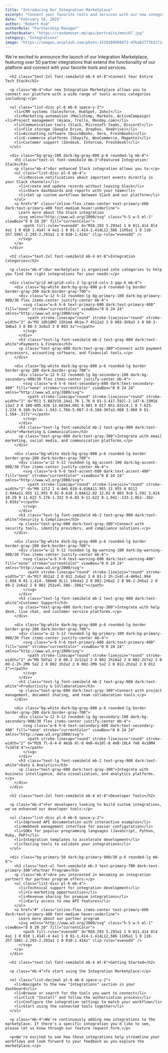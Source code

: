 ```yaml
---
title: "Introducing Our Integration Marketplace"
excerpt: "Connect your favorite tools and services with our new integration marketplace featuring over 50 partners."
date: "February 18, 2025"
author: "Robert Kim"
authorRole: "Partnership Manager"
authorAvatar: "https://randomuser.me/api/portraits/men/67.jpg"
category: "Integrations"
image: "https://images.unsplash.com/photo-1519389950473-47ba0277781c?ixlib=rb-4.0.3&ixid=M3wxMjA3fDB8MHxwaG90by1wYWdlfHx8fGVufDB8fHx8fA%3D%3D&auto=format&fit=crop&w=2070&q=80"
---
```


<p class="mb-4">We're excited to announce the launch of our Integration Marketplace, featuring over 50 partner integrations that extend the functionality of our platform and connect with your favorite tools and services.</p>

      <h2 class="text-2xl font-semibold mb-4 mt-8">Connect Your Entire Tech Stack</h2>

      <p class="mb-4">Our new Integration Marketplace allows you to connect our platform with a wide range of tools across categories including:</p>

      <ul class="list-disc pl-6 mb-6 space-y-2">
        <li>CRM systems (Salesforce, HubSpot, Zoho)</li>
        <li>Marketing automation (Mailchimp, Marketo, ActiveCampaign) <li>Project management (Asana, Trello, Monday.com)</li>
        <li>Communication tools (Slack, Microsoft Teams, Discord)</li>
        <li>File storage (Google Drive, Dropbox, OneDrive)</li>
        <li>Accounting software (QuickBooks, Xero, FreshBooks)</li>
        <li>E-commerce platforms (Shopify, WooCommerce, Magento)</li>
        <li>Customer support (Zendesk, Intercom, Freshdesk)</li>
      </ul>

      <div class="bg-gray-100 dark:bg-gray-800 p-6 rounded-lg mb-8">
        <h3 class="text-xl font-semibold mb-3">Featured Integration: Slack</h3>
        <p class="mb-4">Our enhanced Slack integration allows you to:</p>
        <ul class="list-disc pl-6 mb-4">
          <li>Receive notifications about important events directly in your Slack channels</li>
          <li>Create and update records without leaving Slack</li>
          <li>Share dashboards and reports with your team</li>
          <li>Set up custom workflows between Slack and our platform</li>
        </ul>
        <a href="#" class="inline-flex items-center text-primary-600 dark:text-primary-400 font-medium hover:underline">
          Learn more about the Slack integration
          <svg xmlns="http://www.w3.org/2000/svg" class="h-5 w-5 ml-1" viewBox="0 0 20 20" fill="currentColor">
            <path fill-rule="evenodd" d="M10.293 5.293a1 1 0 011.414 0l4 4a1 1 0 010 1.414l-4 4a1 1 0 01-1.414-1.414L12.586 11H5a1 1 0 110-2h7.586l-2.293-2.293a1 1 0 010-1.414z" clip-rule="evenodd" />
          </svg>
        </a>
      </div>

      <h2 class="text-2xl font-semibold mb-4 mt-8">Integration Categories</h2>

      <p class="mb-4">Our marketplace is organized into categories to help you find the right integrations for your needs:</p>

      <div class="grid md:grid-cols-2 lg:grid-cols-3 gap-6 mb-8">
        <div class="bg-white dark:bg-gray-800 p-6 rounded-lg border border-gray-200 dark:border-gray-700">
          <div class="w-12 h-12 rounded-lg bg-primary-100 dark:bg-primary-900/30 flex items-center justify-center mb-4">
            <svg class="w-6 h-6 text-primary-600 dark:text-primary-400" fill="none" stroke="currentColor" viewBox="0 0 24 24" xmlns="http://www.w3.org/2000/svg">
              <path stroke-linecap="round" stroke-linejoin="round" stroke-width="2" d="M3 10h18M7 15h1m4 0h1m-7 4h12a3 3 0 003-3V8a3 3 0 00-3-3H6a3 3 0 00-3 3v8a3 3 0 003 3z"></path>
            </svg>
          </div>
          <h3 class="text-lg font-semibold mb-2 text-gray-900 dark:text-white">Payments & Finance</h3>
          <p class="text-gray-600 dark:text-gray-300">Connect with payment processors, accounting software, and financial tools.</p>
        </div>

        <div class="bg-white dark:bg-gray-800 p-6 rounded-lg border border-gray-200 dark:border-gray-700">
          <div class="w-12 h-12 rounded-lg bg-secondary-100 dark:bg-secondary-900/30 flex items-center justify-center mb-4">
            <svg class="w-6 h-6 text-secondary-600 dark:text-secondary-400" fill="none" stroke="currentColor" viewBox="0 0 24 24" xmlns="http://www.w3.org/2000/svg">
              <path stroke-linecap="round" stroke-linejoin="round" stroke-width="2" d="M11 5.882V19.24a1.76 1.76 0 01-3.417.592l-2.147-6.15M18 13a3 3 0 100-6M5.436 13.683A4.001 4.001 0 017 6h1.832c4.1 0 7.625-1.234 9.168-3v14c-1.543-1.766-5.067-3-9.168-3H7a3.988 3.988 0 01-1.564-.317z"></path>
            </svg>
          </div>
          <h3 class="text-lg font-semibold mb-2 text-gray-900 dark:text-white">Marketing & Communication</h3>
          <p class="text-gray-600 dark:text-gray-300">Integrate with email marketing, social media, and communication platforms.</p>
        </div>

        <div class="bg-white dark:bg-gray-800 p-6 rounded-lg border border-gray-200 dark:border-gray-700">
          <div class="w-12 h-12 rounded-lg bg-accent-100 dark:bg-accent-900/30 flex items-center justify-center mb-4">
            <svg class="w-6 h-6 text-accent-600 dark:text-accent-400" fill="none" stroke="currentColor" viewBox="0 0 24 24" xmlns="http://www.w3.org/2000/svg">
              <path stroke-linecap="round" stroke-linejoin="round" stroke-width="2" d="M9 12l2 2 4-4m5.618-4.016A11.955 11.955 0 0112 2.944a11.955 11.955 0 01-8.618 3.04A12.02 12.02 0 003 9c0 5.591 3.824 10.29 9 11.622 5.176-1.332 9-6.03 9-11.622 0-1.042-.133-2.052-.382-3.016z"></path>
            </svg>
          </div>
          <h3 class="text-lg font-semibold mb-2 text-gray-900 dark:text-white">Security & Compliance</h3>
          <p class="text-gray-600 dark:text-gray-300">Connect with security tools, identity providers, and compliance solutions.</p>
        </div>

        <div class="bg-white dark:bg-gray-800 p-6 rounded-lg border border-gray-200 dark:border-gray-700">
          <div class="w-12 h-12 rounded-lg bg-warning-100 dark:bg-warning-900/30 flex items-center justify-center mb-4">
            <svg class="w-6 h-6 text-warning-600 dark:text-warning-400" fill="none" stroke="currentColor" viewBox="0 0 24 24" xmlns="http://www.w3.org/2000/svg">
              <path stroke-linecap="round" stroke-linejoin="round" stroke-width="2" d="M17 8h2a2 2 0 012 2v6a2 2 0 01-2 2h-2v4l-4-4H9a1.994 1.994 0 01-1.414-.586m0 0L11 14h4a2 2 0 002-2V6a2 2 0 00-2-2H5a2 2 0 00-2 2v6a2 2 0 002 2h2v4l.586-.586z"></path>
            </svg>
          </div>
          <h3 class="text-lg font-semibold mb-2 text-gray-900 dark:text-white">Customer Support</h3>
          <p class="text-gray-600 dark:text-gray-300">Integrate with help desk, live chat, and customer service platforms.</p>
        </div>

        <div class="bg-white dark:bg-gray-800 p-6 rounded-lg border border-gray-200 dark:border-gray-700">
          <div class="w-12 h-12 rounded-lg bg-primary-100 dark:bg-primary-900/30 flex items-center justify-center mb-4">
            <svg class="w-6 h-6 text-primary-600 dark:text-primary-400" fill="none" stroke="currentColor" viewBox="0 0 24 24" xmlns="http://www.w3.org/2000/svg">
              <path stroke-linecap="round" stroke-linejoin="round" stroke-width="2" d="M9 5H7a2 2 0 00-2 2v12a2 2 0 002 2h10a2 2 0 002-2V7a2 2 0 00-2-2h-2M9 5a2 2 0 002 2h2a2 2 0 002-2M9 5a2 2 0 012-2h2a2 2 0 012 2"></path>
            </svg>
          </div>
          <h3 class="text-lg font-semibold mb-2 text-gray-900 dark:text-white">Productivity & Collaboration</h3>
          <p class="text-gray-600 dark:text-gray-300">Connect with project management, document sharing, and team collaboration tools.</p>
        </div>

        <div class="bg-white dark:bg-gray-800 p-6 rounded-lg border border-gray-200 dark:border-gray-700">
          <div class="w-12 h-12 rounded-lg bg-secondary-100 dark:bg-secondary-900/30 flex items-center justify-center mb-4">
            <svg class="w-6 h-6 text-secondary-600 dark:text-secondary-400" fill="none" stroke="currentColor" viewBox="0 0 24 24" xmlns="http://www.w3.org/2000/svg">
              <path stroke-linecap="round" stroke-linejoin="round" stroke-width="2" d="M20 7l-8-4-8 4m16 0l-8 4m8-4v10l-8 4m0-10L4 7m8 4v10M4 7v10l8 4"></path>
            </svg>
          </div>
          <h3 class="text-lg font-semibold mb-2 text-gray-900 dark:text-white">Data & Analytics</h3>
          <p class="text-gray-600 dark:text-gray-300">Integrate with business intelligence, data visualization, and analytics platforms.</p>
        </div>
      </div>

      <h2 class="text-2xl font-semibold mb-4 mt-8">Developer Tools</h2>

      <p class="mb-4">For developers looking to build custom integrations, we've enhanced our developer tools:</p>

      <ul class="list-disc pl-6 mb-6 space-y-2">
        <li>Improved API documentation with interactive examples</li>
        <li>Webhook management interface for easier configuration</li>
        <li>SDKs for popular programming languages (JavaScript, Python, Ruby, PHP)</li>
        <li>Integration templates to accelerate development</li>
        <li>Testing tools to validate your integrations</li>
      </ul>

      <div class="bg-primary-50 dark:bg-primary-900/30 p-6 rounded-lg mb-8">
        <h3 class="text-xl font-semibold mb-3 text-primary-700 dark:text-primary-300">Partner Program</h3>
        <p class="mb-4">Are you interested in becoming an integration partner? Our partner program offers:</p>
        <ul class="list-disc pl-6 mb-4">
          <li>Technical support for integration development</li>
          <li>Co-marketing opportunities</li>
          <li>Revenue sharing for premium integrations</li>
          <li>Early access to new API features</li>
        </ul>
        <a href="#" class="inline-flex items-center text-primary-600 dark:text-primary-400 font-medium hover:underline">
          Learn more about our partner program
          <svg xmlns="http://www.w3.org/2000/svg" class="h-5 w-5 ml-1" viewBox="0 0 20 20" fill="currentColor">
            <path fill-rule="evenodd" d="M10.293 5.293a1 1 0 011.414 0l4 4a1 1 0 010 1.414l-4 4a1 1 0 01-1.414-1.414L12.586 11H5a1 1 0 110-2h7.586l-2.293-2.293a1 1 0 010-1.414z" clip-rule="evenodd" />
          </svg>
        </a>
      </div>

      <h2 class="text-2xl font-semibold mb-4 mt-8">Getting Started</h2>

      <p class="mb-4">To start using the Integration Marketplace:</p>

      <ol class="list-decimal pl-6 mb-6 space-y-2">
        <li>Navigate to the new "Integrations" section in your dashboard</li>
        <li>Browse or search for the tools you want to connect</li>
        <li>Click "Install" and follow the authorization process</li>
        <li>Configure the integration settings to match your workflow</li>
        <li>Start using the connected tools together</li>
      </ol>

      <p class="mb-4">We're continuously adding new integrations to the marketplace. If there's a specific integration you'd like to see, please let us know through our feature request form.</p>

      <p>We're excited to see how these integrations help streamline your workflows and look forward to your feedback as you explore the marketplace.</p>
